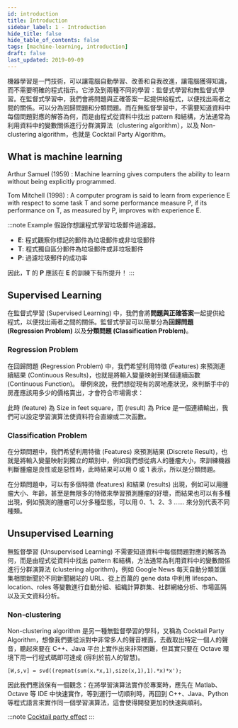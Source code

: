 ```yaml
---
id: introduction
title: Introduction
sidebar_label: 1 - Introduction
hide_title: false
hide_table_of_contents: false
tags: [machine-learning, introduction]
draft: false
last_updated: 2019-09-09
---
```


機器學習是一門技術，可以讓電腦自動學習、改善和自我改進，讓電腦獲得知識，而不需要明確的程式指示。它涉及到兩種不同的學習：監督式學習和無監督式學習。在監督式學習中，我們會將問題與正確答案一起提供給程式，以便找出兩者之間的關係。可以分為回歸問題和分類問題。而在無監督學習中，不需要知道資料中每個問題對應的解答為何，而是由程式從資料中找出 pattern 和結構，方法通常為利用資料中的變數關係進行分群演算法（clustering algorithm），以及 Non-clustering algorithm，也就是 Cocktail Party Algorithm。

## What is machine learning

Arthur Samuel \(1959\) : Machine learning gives computers the ability to learn without being explicitly programmed.

Tom Mitchell \(1998\) : A computer program is said to learn from experience E with respect to some task T and some performance measure P, if its performance on T, as measured by P, improves with experience E.

:::note Example
假設你想讓程式學習垃圾郵件過濾器。

- **E**: 程式觀察你標記的郵件為垃圾郵件或非垃圾郵件
- **T**: 程式獨自區分郵件為垃圾郵件或非垃圾郵件
- **P**: 過濾垃圾郵件的成功率

因此，**T** 的 **P** 應該在 **E** 的訓練下有所提升！
:::

## Supervised Learning

在監督式學習 (Supervised Learning) 中，我們會將**問題與正確答案**一起提供給程式，以便找出兩者之間的關係。監督式學習可以簡單分為**回歸問題 (Regression Problem)** 以及**分類問題 (Classification Problem)**。

### Regression Problem

在回歸問題 (Regression Problem) 中，我們希望利用特徵 (Features) 來預測連續結果 (Continuous Results)，也就是將輸入變量映射到某個連續函數 (Continuous Function)。 舉例來說，我們想從現有的房地產狀況，來判斷手中的房產應該用多少的價格賣出，才會符合市場需求：

此時 (feature) 為 Size in feet square，而 (result) 為 Price 是一個連續輸出，我們可以設定學習演算法使資料符合直線或二次函數。

<fig
  src="/img/learning/machine-learning/01-introduction/regression.jpg"
  caption="Regression Problem"
/>

### Classification Problem

在分類問題中，我們希望利用特徵 (Features) 來預測結果 (Discrete Result)，也就是將輸入變量映射到獨立的類別中，例如我們想從病人的腫瘤大小，來訓練機器判斷腫瘤是良性或是惡性時，此時結果可以用 0 或 1 表示，所以是分類問題。

<fig
  src="/img/learning/machine-learning/01-introduction/classification.jpg"
  caption="Classification Problem"
/>

在分類問題中，可以有多個特徵 (features) 和結果 (results) 出現，例如可以用腫瘤大小、年齡，甚至是無限多的特徵來學習預測腫瘤的好壞，而結果也可以有多種出現，例如預測的腫瘤可以分多種型態，可以用 0、1、2、3 …… 來分別代表不同種類。

<fig
  src="/img/learning/machine-learning/01-introduction/classification_with_more_features.jpg"
  caption="Classification Problem with more features"
/>

## Unsupervised Learning

無監督學習 (Unsupervised Learning) 不需要知道資料中每個問題對應的解答為何，而是由程式從資料中找出 pattern 和結構，方法通常為利用資料中的變數關係進行分群演算法 (clustering algorithm)，例如 Google News 每天自動分類並匯集相關新聞於不同新聞網站的 URL、從上百萬的 gene data 中利用 lifespan、location、roles 等變數進行自動分組、組織計算群集、社群網絡分析、市場區隔以及天文資料分析。

### Non-clustering

Non-clustering algorithm 是另一種無監督學習的學科，又稱為 Cocktail Party Algorithm，想像我們要從派對中非常多人的聲音裡面，去截取出特定一個人的聲音，聽起來要在 C++、Java 平台上實作出來非常困難，但其實只要在 Octave 環境下用一行程式碼即可達成 (得利於前人的智慧)。

```text
[W,s,v] = svd((repmat(sum(x.*x,1),size(x,1),1).*x)*x');
```

因此我們應該保有一個觀念：在將學習演算法實作於專案時，應先在 Matlab、Octave 等 IDE 中快速實作，等到運行一切順利時，再回到 C++、Java、Python 等程式語言來實作同一個學習演算法，這會使得開發更加的快速與順利。

:::note
[Cocktail party effect](https://en.wikipedia.org/wiki/Cocktail_party_effect)
:::
